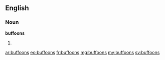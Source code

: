==English==

===Noun===
'''buffoons'''
# {{plural of|buffoon}}

[[ar:buffoons]]
[[eo:buffoons]]
[[fr:buffoons]]
[[mg:buffoons]]
[[my:buffoons]]
[[sv:buffoons]]